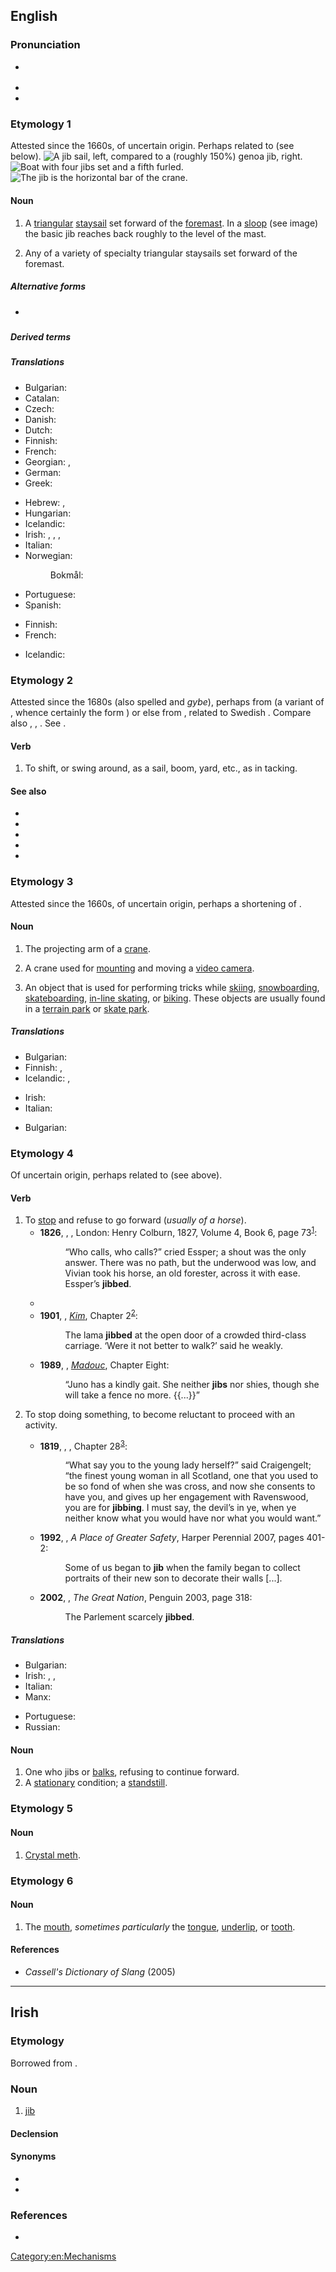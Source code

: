 ==English==
{{wikipedia|dab=Jib (disambiguation)}}

===Pronunciation===
* {{a|UK|US}} {{IPA|en|/dʒɪb/}}
* {{audio|en|En-au-jib.ogg|Audio (AU)}}
* {{rhymes|en|ɪb}}

===Etymology 1===
Attested since the 1660s, of uncertain origin. Perhaps related to {{m|en|jib||shift or swing around}} (see below).
[[Image:Jib vs genoa.svg|thumb|A '''jib''' sail, left, compared to a (roughly 150%) genoa jib, right.]]
[[File:Alexander von Humboldt 1 bearbeitet.JPG|thumb|Boat with four '''jibs''' set and a fifth furled.]]
[[File:Jib crane.jpg|thumb|The '''jib''' is the horizontal bar of the crane.]]
{{wikipedia}}

====Noun====
{{en-noun}}

# {{lb|en|nautical}} A [[triangular]] [[staysail]] set forward of the [[foremast]]. In a [[sloop]] (see image) the basic jib reaches back roughly to the level of the mast.
# {{lb|en|nautical|usually with a modifier}} Any of a variety of specialty triangular staysails set forward of the foremast.

=====Alternative forms=====
* {{l|en|jibe}} {{qualifier|archaic}}

=====Derived terms=====
{{der3|en|[[cut of one's jib|cut of one’s jib]]
|flying jib
|genoa jib
|inner jib
|jib header
|jib headed
|jib topsail
|outer jib
|storm jib
}}

=====Translations=====
{{trans-top|triangular staysail}}
* Bulgarian: {{t|bg|кливер|m}}
* Catalan: {{t+|ca|floc|m}}
* Czech: {{t+|cs|kosatka|f}}
* Danish: {{t+|da|fok|c}}
* Dutch: {{t+|nl|fok}}
* Finnish: {{t+|fi|fokka}}
* French: {{t+|fr|foc|m}}
* Georgian: {{t|ka|განივა}}, {{t|ka|კლივერი}}
* German: {{t+|de|Fock|f}}
* Greek: {{t+|el|φλόκος|m}}
{{trans-mid}}
* Hebrew: {{t+|he|חָלוּץ|m|tr=khaluts}}, {{t+|he|מִפְרָשׂ חָלוּץ|m|tr=mifras khaluts}}
* Hungarian: {{t|hu|orrvitorla}}
* Icelandic: {{t|is|fokka|f}}
* Irish: {{t|ga|jib|f}}, {{t|ga|éadach cinn|m}}, {{t|ga|seol cinn|m}}, {{t|ga|seol jibe|m}}
* Italian: {{t+|it|fiocco|m}}
* Norwegian:
*: Bokmål: {{t|nb|fokk|m}}
* Portuguese: {{t|pt|bujarrona|f}}
* Spanish: {{t+|es|foque|m}}
{{trans-bottom}}

{{trans-top|any of a variety of triangular sails}}
* Finnish: {{t|fi|keulapurje}}
* French: {{t+|fr|foc|m}}
{{trans-mid}}
* Icelandic: {{t|is|framsegl|n}}
{{trans-bottom}}

===Etymology 2===
Attested since the 1680s (also spelled {{m|en|jibe}} and ''gybe''), perhaps from {{der|en|nl|gijben}} (a variant of {{m|nl|gijpen||to turn sails suddenly}}, whence certainly the form {{m|en|jibe}}) or else from {{der|en|da|gibbe||jib, jibe}}, related to Swedish {{m|sv|gippa||jib, jibe, jerk, make jump}}. Compare also {{cog|gmh|gempeln||to spring}}, {{cog|sv|guppa||to move up and down}}, {{cog|sv|gumpa||to jump, spring}}. See {{l|en|jump}}.

====Verb====
{{en-verb|jibb}}

# {{lb|en|mostly|nautical}} To shift, or swing around, as a sail, boom, yard, etc., as in tacking.

====See also====
* {{l|en|asymmetrical spinnaker}}
* {{l|en|blooper}}
* {{l|en|deck sweeper}}
* {{l|en|drifter}}
* {{l|en|genoa}}

===Etymology 3===
Attested since the 1660s, of uncertain origin, perhaps a shortening of {{m|en|gibbet}}.

====Noun====
{{en-noun}}

# The projecting arm of a [[crane]].
# {{lb|en|metonymy}} A crane used for [[mount]]ing and moving a [[video camera]].
# An object that is used for performing tricks while [[skiing]], [[snowboarding]], [[skateboarding]], [[in-line skating]], or [[biking]]. These objects are usually found in a [[terrain park]] or [[skate park]].

=====Translations=====
{{trans-top|projecting arm of a crane}}
* Bulgarian: {{t+|bg|стрела|f}}
* Finnish: {{t+|fi|puomi}}, {{t+|fi|jigi}}
* Icelandic: {{t|is|lyftiarmur|m}}, {{t|is|bóma|f}}
{{trans-mid}}
* Irish: {{t|ga|géag|f}}
* Italian: {{t|it|braccio mobile}}
{{trans-bottom}}

{{trans-top|crane for mounting, moving a video camera}}
{{trans-mid}}
* Bulgarian: {{t+|bg|кран|m}}
{{trans-bottom}}

{{trans-top|object for performing tricks}}
{{trans-mid}}
{{trans-bottom}}

===Etymology 4===
Of uncertain origin, perhaps related to {{m|en|jib||shift or swing around}} (see above).

====Verb====
{{en-verb|jibb}}

# To [[stop]] and refuse to go forward (''usually of a horse'').
#* '''1826''', {{w|Benjamin Disraeli}}, ''{{w|Vivian Grey}}'', London: Henry Colburn, 1827, Volume 4, Book 6, page 73<sup>[http://catalog.hathitrust.org/Record/008724126]</sup>:
#*: “Who calls, who calls?” cried Essper; a shout was the only answer. There was no path, but the underwood was low, and Vivian took his horse, an old forester, across it with ease. Essper’s '''jibbed'''.
#* {{RQ:Conrad Heart of Darkness|part=I|passage=Then he got fever, and had to be carried in a hammock slung under a pole. As he weighed sixteen stone I had no end of rows with the carriers. They '''jibbed''', ran away, sneaked off with their loads in the night—quite a mutiny.}}
#* '''1901''', {{w|Rudyard Kipling}}, ''[[w:Kim (novel)|Kim]]'', Chapter 2<sup>[http://www.gutenberg.org/files/2226/2226.txt]</sup>:
#*: The lama '''jibbed''' at the open door of a crowded third-class carriage. ‘Were it not better to walk?’ said he weakly.
#* '''1989''', {{w|Jack Vance}}, ''[[w:Lyonesse Trilogy|Madouc]]'', Chapter Eight:
#*: “Juno has a kindly gait. She neither '''jibs''' nor shies, though she will take a fence no more. {{...}}”
# {{lb|en|figuratively}} To stop doing something, to become reluctant to proceed with an activity.
#* '''1819''', {{w|Walter Scott}}, ''{{w|The Bride of Lammermoor}}'', Chapter 28<sup>[http://www.gutenberg.org/files/471/471-h/471-h.htm]</sup>:
#*: “What say you to the young lady herself?” said Craigengelt; “the finest young woman in all Scotland, one that you used to be so fond of when she was cross, and now she consents to have you, and gives up her engagement with Ravenswood, you are for '''jibbing'''. I must say, the devil’s in ye, when ye neither know what you would have nor what you would want.”
#* '''1992''', {{w|Hilary Mantel}}, ''A Place of Greater Safety'', Harper Perennial 2007, pages 401-2:
#*: Some of us began to '''jib''' when the family began to collect portraits of their new son to decorate their walls [...].
#* '''2002''', {{w|Colin Jones (historian)|Colin Jones}}, ''The Great Nation'', Penguin 2003, page 318:
#*: The Parlement scarcely '''jibbed'''.

=====Translations=====
{{trans-top|(horse) to stop, refuse to proceed}}
* Bulgarian: {{t|bg|дърпам се}}
* Irish: {{t|ga|[[éirigh]] [[stalcánta]]}}, {{t|ga|[[stailc]] a [[cur|chur]] [[suas]]}}, {{t|ga|[[cos]] a [[cur|chur]] [[i]] d[[taca]]}}
* Italian: {{t+|it|impuntarsi}}
* Manx: {{t|gv|obb}}
{{trans-mid}}
* Portuguese: {{t+|pt|empacar}}
* Russian: {{t+|ru|арта́читься|n|impf}}
{{trans-bottom}}

====Noun====
{{en-noun}}

# One who jibs or [[balk]]s, refusing to continue forward.
# A [[stationary]] condition; a [[standstill]].

===Etymology 5===

====Noun====
{{en-noun|?}}

# {{lb|en|slang}} [[crystal meth|Crystal meth]].

===Etymology 6===

====Noun====
{{en-noun}}

# {{lb|en|slang|especially|AAVE}} The [[mouth]], ''sometimes particularly'' the [[tongue]], [[underlip]], or [[tooth]].
#: {{rfex|en}}

====References====
* ''Cassell's Dictionary of Slang'' (2005)<!--has these all as separate senses-->

[[Category:en:Mechanisms]]

----

==Irish==

===Etymology===
Borrowed from {{bor|ga|en|jib}}.

===Noun===
{{ga-noun|f|jibe|jibeanna}}

# {{lb|ga|nautical}} [[#English|jib]]

====Declension====
{{ga-decl-f2|j|ib|ibe|pl=ibeanna}}

====Synonyms====
* {{l|ga|éadach cinn|g=m}}
* {{l|ga|seol cinn|g=m}}

===References===
* {{R:ga:Ó Dónaill}}